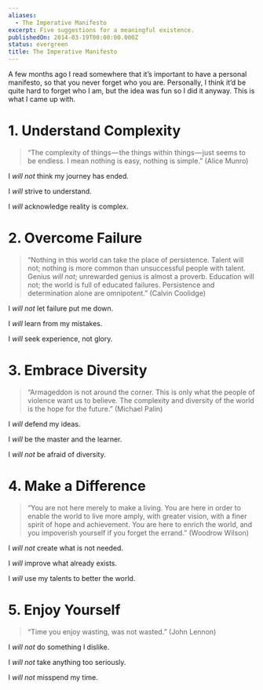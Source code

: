 ```yaml
---
aliases:
  - The Imperative Manifesto
excerpt: Five suggestions for a meaningful existence.
publishedOn: 2014-03-19T00:00:00.000Z
status: evergreen
title: The Imperative Manifesto
---
```

A few months ago I read somewhere that it’s important to have a personal manifesto, so that you never forget who you are. Personally, I think it’d be quite hard to forget who I am, but the idea was fun so I did it anyway. This is what I came up with.

# 1. Understand Complexity

> “The complexity of things — the things within things — just seems to be endless. I mean nothing is easy, nothing is simple.” (Alice Munro)

I _will not_ think my journey has ended.

I _will_ strive to understand.

I _will_ acknowledge reality is complex.

# 2. Overcome Failure

> “Nothing in this world can take the place of persistence. Talent will not; nothing is more common than unsuccessful people with talent. Genius _will not_; unrewarded genius is almost a proverb. Education will not; the world is full of educated failures. Persistence and determination alone are omnipotent.” (Calvin Coolidge)

I _will not_ let failure put me down.

I _will_ learn from my mistakes.

I _will_ seek experience, not glory.

# 3. Embrace Diversity

> “Armageddon is not around the corner. This is only what the people of violence want us to believe. The complexity and diversity of the world is the hope for the future.” (Michael Palin)

I _will_ defend my ideas.

I _will_ be the master and the learner.

I _will not_ be afraid of diversity.

# 4. Make a Difference

> “You are not here merely to make a living. You are here in order to enable the world to live more amply, with greater vision, with a finer spirit of hope and achievement. You are here to enrich the world, and you impoverish yourself if you forget the errand.” (Woodrow Wilson)

I _will not_ create what is not needed.

I _will_ improve what already exists.

I _will_ use my talents to better the world.

# **5\. Enjoy Yourself**

> “Time you enjoy wasting, was not wasted.” (John Lennon)

I _will not_ do something I dislike.

I _will not_ take anything too seriously.

I _will not_ misspend my time.
